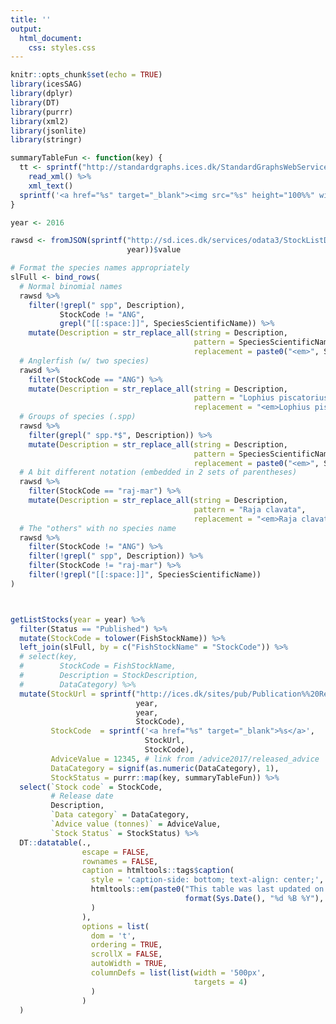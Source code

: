 ```yaml
---
title: ''
output:
  html_document:
    css: styles.css
---
```


```r
knitr::opts_chunk$set(echo = TRUE)
library(icesSAG)
library(dplyr)
library(DT)
library(purrr)
library(xml2)
library(jsonlite)
library(stringr)
```



```r

summaryTableFun <- function(key) {
  tt <- sprintf("http://standardgraphs.ices.dk/StandardGraphsWebServices.asmx/getStockStatusTable?key=%s", key) %>%
    read_xml() %>% 
    xml_text()
  sprintf('<a href="%s" target="_blank"><img src="%s" height="100%%" width="100%%"></img>', tt, tt)
}

year <- 2016

rawsd <- fromJSON(sprintf("http://sd.ices.dk/services/odata3/StockListDWs3?$filter=ActiveYear%%20eq%%20%s", 
                          year))$value 

# Format the species names appropriately
slFull <- bind_rows(
  # Normal binomial names
  rawsd %>%
    filter(!grepl(" spp", Description),
           StockCode != "ANG",
           grepl("[[:space:]]", SpeciesScientificName)) %>%
    mutate(Description = str_replace_all(string = Description,
                                         pattern = SpeciesScientificName,
                                         replacement = paste0("<em>", SpeciesScientificName, "</em>"))),
  # Anglerfish (w/ two species)
  rawsd %>%
    filter(StockCode == "ANG") %>%
    mutate(Description = str_replace_all(string = Description,
                                         pattern = "Lophius piscatorius and L. budegassa",
                                         replacement = "<em>Lophius piscatorius</em> and <em>L. budegassa</em>")),
  # Groups of species (.spp)
  rawsd %>%
    filter(grepl(" spp.*$", Description)) %>%
    mutate(Description = str_replace_all(string = Description,
                                         pattern = SpeciesScientificName,
                                         replacement = paste0("<em>", SpeciesScientificName, "</em>"))),
  # A bit different notation (embedded in 2 sets of parentheses)
  rawsd %>%
    filter(StockCode == "raj-mar") %>%
    mutate(Description = str_replace_all(string = Description,
                                         pattern = "Raja clavata",
                                         replacement = "<em>Raja clavata</em>")),
  # The "others" with no species name
  rawsd %>%
    filter(StockCode != "ANG") %>%
    filter(!grepl(" spp", Description)) %>%
    filter(StockCode != "raj-mar") %>%
    filter(!grepl("[[:space:]]", SpeciesScientificName))
)



getListStocks(year = year) %>%
  filter(Status == "Published") %>%
  mutate(StockCode = tolower(FishStockName)) %>% 
  left_join(slFull, by = c("FishStockName" = "StockCode")) %>%
  # select(key,
  #        StockCode = FishStockName,
  #        Description = StockDescription,
  #        DataCategory) %>%
  mutate(StockUrl = sprintf("http://ices.dk/sites/pub/Publication%%20Reports/Advice/%s/%s/%s.pdf",
                            year,
                            year,
                            StockCode),
         StockCode  = sprintf('<a href="%s" target="_blank">%s</a>', 
                              StockUrl,
                              StockCode),
         AdviceValue = 12345, # link from /advice2017/released_advice
         DataCategory = signif(as.numeric(DataCategory), 1),
         StockStatus = purrr::map(key, summaryTableFun)) %>% 
  select(`Stock code` = StockCode,
         # Release date
         Description,
         `Data category` = DataCategory,
         `Advice value (tonnes)` = AdviceValue,
         `Stock Status` = StockStatus) %>% 
  DT::datatable(., 
                escape = FALSE,
                rownames = FALSE,
                caption = htmltools::tags$caption(
                  style = 'caption-side: bottom; text-align: center;',
                  htmltools::em(paste0("This table was last updated on ", 
                                       format(Sys.Date(), "%d %B %Y"), ".")
                  )
                ),
                options = list(
                  dom = 't',
                  ordering = TRUE,
                  scrollX = FALSE,
                  autoWidth = TRUE,
                  columnDefs = list(list(width = '500px',
                                         targets = 4)
                  )
                )
  )
```